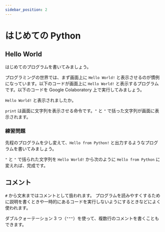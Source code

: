 ```yaml
---
sidebar_position: 2
---
```



# はじめての Python

## Hello World

はじめてのプログラムを書いてみましょう。

プログラミングの世界では、まず画面上に `Hello World!` と表示させるのが慣例になっています。以下のコードが画面上に `Hello World!` と表示するプログラムです。以下のコードを Google Colaboratory 上で実行してみましょう。

<ViewSource path="_samples/hello-world.ipynb" />

`Hello World!` と表示されましたか。

`print` は画面に文字列を表示させる命令です。`"` と `"` で括った文字列が画面に表示されます。

### 練習問題

先程のプログラムを少し変えて、`Hello from Python!` と出力するようなプログラムを書いてみましょう。

<Answer>

`"` と `"` で括られた文字列を `Hello World!` から次のように `Hello from Python` に変えれば、完成です。

  <ViewSource path="_samples/hello-from-python.ipynb" />
</Answer>

## コメント

`#` から文末まではコメントとして扱われます。
プログラムを読みやすくするために説明を書くときや一時的にあるコードを実行しないようにするときなどによく使われます。

<ViewSource path="_samples/comment.ipynb" />

<ViewSource path="_samples/comment2.ipynb" />

ダブルクォーテーション 3 つ（`"""`）を使って、複数行のコメントを書くこともできます。

<ViewSource path="_samples/comment3.ipynb" />
